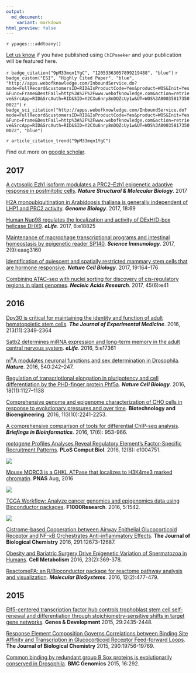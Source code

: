 ```yaml
---
output:
  md_document:
    variant: markdown
html_preview: false
---
```


`r ypages:::addtoany()`

<link rel="stylesheet" href="https://guangchuangyu.github.io/css/academicons.min.css">
<link rel="stylesheet" href="https://guangchuangyu.github.io/css/font-awesome.min.css">


[Let us know](https://github.com/GuangchuangYu/featured_img) if you have published using `ChIPseeker` and your publication will be featured here.


`r badge_citation("9pM33mqn1YgC", "12053363057899219488", "blue")`
`r badge_custom("ESI", "Highly Cited Paper", "blue", "http://apps.webofknowledge.com/InboundService.do?mode=FullRecord&customersID=RID&IsProductCode=Yes&product=WOS&Init=Yes&Func=Frame&DestFail=http%3A%2F%2Fwww.webofknowledge.com&action=retrieve&SrcApp=RID&SrcAuth=RID&SID=Y2CXu6nry8nDQZcUy1w&UT=WOS%3A000358173500022")`
`r badge_sci_citation("http://apps.webofknowledge.com/InboundService.do?mode=FullRecord&customersID=RID&IsProductCode=Yes&product=WOS&Init=Yes&Func=Frame&DestFail=http%3A%2F%2Fwww.webofknowledge.com&action=retrieve&SrcApp=RID&SrcAuth=RID&SID=Y2CXu6nry8nDQZcUy1w&UT=WOS%3A000358173500022", "blue")`


`r article_citation_trend("9pM33mqn1YgC")`


Find out more on [<i class="ai ai-google-scholar"></i> google scholar](https://scholar.google.com.hk/scholar?oi=bibs&hl=en&cites=12053363057899219488).

## <i class="fa fa-calendar"></i> 2017

[A cytosolic Ezh1 isoform modulates a PRC2–Ezh1 epigenetic adaptive response in postmitotic cells](http://www.nature.com/nsmb/journal/vaop/ncurrent/full/nsmb.3392.html). ***Nature Structural & Molecular Biology***. 2017

[H2A monoubiquitination in Arabidopsis thaliana is generally independent of LHP1 and PRC2 activity](http://genomebiology.biomedcentral.com/articles/10.1186/s13059-017-1197-z).
***Genome Biology***. 2017, 18:69

[Human Nup98 regulates the localization and activity of DExH/D-box helicase DHX9](https://elifesciences.org/content/6/e18825). ***eLife***. 2017, 6:e18825

[Maintenance of macrophage transcriptional programs and intestinal homeostasis by epigenetic reader SP140](http://immunology.sciencemag.org/content/2/9/eaag3160). ***Science Immunology***. 2017, 2(9):eaag3160

[Identification of quiescent and spatially restricted mammary stem cells that are hormone responsive](http://www.nature.com/ncb/journal/vaop/ncurrent/full/ncb3471.html). ***Nature Cell Biology***. 2017, 19:164–176

[Combining ATAC-seq with nuclei sorting for discovery of cis-regulatory regions in plant genomes](http://dx.doi.org/10.1093/nar/gkw1179). ***Necleic Acids Research***. 2017, 45(6):e41


## <i class="fa fa-calendar"></i> 2016

[Dpy30 is critical for maintaining the identity and function of adult hematopoietic stem cells](http://jem.rupress.org/content/early/2016/09/14/jem.20160185.full). ***The Journal of Experimental Medicine***. 2016, 213(11):2349-2364

[Satb2 determines miRNA expression and long-term memory in the adult central nervous system](https://elifesciences.org/content/5/e17361). ***eLife***. 2016, 5:e17361

[m<sup>6</sup>A modulates neuronal functions and sex determination in Drosophila](http://www.nature.com/nature/journal/vaop/ncurrent/full/nature20568.html). ***Nature***. 2016, 540:242–247.

[Regulation of transcriptional elongation in pluripotency and cell differentiation by the PHD-finger protein Phf5a](http://www.nature.com/ncb/journal/vaop/ncurrent/full/ncb3424.html). ***Nature Cell Biology***. 2016, 18(11):1127–1138

[Comprehensive genome and epigenome characterization of CHO cells in response to evolutionary pressures and over time](http://dx.doi.org/10.1002/bit.25990). **Biotechnology and Bioengineering**. 2016, 113(10):2241-2253.

[A comprehensive comparison of tools for differential ChIP-seq analysis](http://dx.doi.org/10.1093/bib/bbv110). **_Briefings in Bioinformatics_**. 2016, 17(6): 953-966.

[*metagene* Profiles Analyses Reveal Regulatory Element’s Factor-Specific Recruitment Patterns](http://journals.plos.org/ploscompbiol/article?id=10.1371/journal.pcbi.1004751). **PLoS Comput Biol**.  2016, 12(8): e1004751.

![](https://guangchuangyu.github.io/featured_img/ChIPseeker/journal.pcbi.1004751.g003.PNG)

[Mouse MORC3 is a GHKL ATPase that localizes to H3K4me3 marked chromatin](http://dx.doi.org/10.1073/pnas.1609709113). **PNAS** Aug, 2016

![](https://guangchuangyu.github.io/featured_img/ChIPseeker/F9.large.jpg)

[TCGA Workflow: Analyze cancer genomics and epigenomics data using Bioconductor packages](http://f1000research.com/articles/5-1542/v1). **F1000Research**. 2016, 5:1542.

![](https://guangchuangyu.github.io/featured_img/ChIPseeker/heatmap2016.gif)

[Cistrome-based Cooperation between Airway Epithelial Glucocorticoid Receptor and NF-κB Orchestrates Anti-inflammatory Effects](http://dx.doi.org/10.1074/jbc.M116.721217). **The Journal of Biological Chemistry** 2016, 291:12673-12687.

[Obesity and Bariatric Surgery Drive Epigenetic Variation of Spermatozoa in Humans](http://dx.doi.org/10.1016/j.cmet.2015.11.004). **Cell Metabolism** 2016, 23(2):369-378.

[ReactomePA: an R/Bioconductor package for reactome pathway analysis and visualization](http://dx.doi.org/10.1039/C5MB00663E). __*Molecular BioSystems*__. 2016, 12(2):477-479.

## <i class="fa fa-calendar"></i> 2015

[Elf5-centered transcription factor hub controls trophoblast stem cell self-renewal and differentiation through stoichiometry-sensitive shifts in target gene networks](http://dx.doi.org/10.1101/gad.268821.115). **Genes & Development** 2015, 29:2435-2448.

[Response Element Composition Governs Correlations between Binding Site Affinity and Transcription in Glucocorticoid Receptor Feed-forward Loops](http://dx.doi.org/10.1074/jbc.M115.668558). **The Journal of Biological Chemistry** 2015, 290:19756-19769.

[Common binding by redundant group B Sox proteins is evolutionarily conserved in Drosophila](http://dx.doi.org/10.1186/s12864-015-1495-3). **BMC Genomics** 2015, 16:292.


